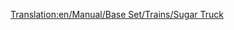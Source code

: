 [[Translation:en/Manual/Base Set/Trains/Sugar Truck]]
{{it/Manuale/Set base/Treni/Vagoni|Picture=[[File:en/Manual/Base Set/Trains/Sugartruck.png]]
|Name=Carro per zucchero
|NormalCost=€ 2.062
|NormalWeight=19 / 49 t
|NormalCapacity=30 tonnellate di zucchero
|MonoCost="
|MonoWeight=19 / 54 t
|MonoCapacity=35 tonnellate di zucchero
|MagCost="
|MagWeight=19 / 56 t
|MagCapacity=37 tonnellate di zucchero
|Description=Per il trasporto dalle miniere di zucchero alle fabbriche di caramelle. Solo nel Toyland.
}}